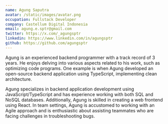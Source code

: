 ```yaml
---
name: Agung Saputra
avatar: /static/images/avatar.png
occupation: Fullstack Developer
company: Castellum Digital Indonesia
email: agung.e.sptr@gmail.com
twitter: https://x.com/_agungsptr
linkedin: https://www.linkedin.com/in/agungsptr
github: https://github.com/agungsptr
---
```


Agung is an experienced backend programmer with a track record of 3 years. He enjoys delving into various aspects related to his work, such as optimizing code programs. One example is when Agung developed an open-source backend application using TypeScript, implementing clean architecture. 

Agung specializes in backend application development using JavaScript/TypeScript and has experience working with both SQL and NoSQL databases. Additionally, Agung is skilled in creating a web frontend using React. In team settings, Agung is accustomed to working with an Agile approach and is enthusiastic about assisting teammates who are facing challenges in troubleshooting bugs.
